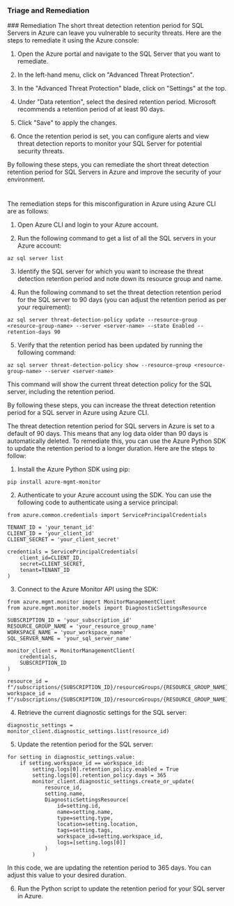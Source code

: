 
### Triage and Remediation
<Tabs>
<Tab title='Remediation'>
### Remediation
<AccordionGroup>
<Accordion title='Using Console' defaultOpen='true'>
The short threat detection retention period for SQL Servers in Azure can leave you vulnerable to security threats. Here are the steps to remediate it using the Azure console:

1. Open the Azure portal and navigate to the SQL Server that you want to remediate.

2. In the left-hand menu, click on "Advanced Threat Protection".

3. In the "Advanced Threat Protection" blade, click on "Settings" at the top.

4. Under "Data retention", select the desired retention period. Microsoft recommends a retention period of at least 90 days.

5. Click "Save" to apply the changes.

6. Once the retention period is set, you can configure alerts and view threat detection reports to monitor your SQL Server for potential security threats.

By following these steps, you can remediate the short threat detection retention period for SQL Servers in Azure and improve the security of your environment.

#
</Accordion>

<Accordion title='Using CLI'>
The remediation steps for this misconfiguration in Azure using Azure CLI are as follows:

1. Open Azure CLI and login to your Azure account.

2. Run the following command to get a list of all the SQL servers in your Azure account:

```
az sql server list
```

3. Identify the SQL server for which you want to increase the threat detection retention period and note down its resource group and name.

4. Run the following command to set the threat detection retention period for the SQL server to 90 days (you can adjust the retention period as per your requirement):

```
az sql server threat-detection-policy update --resource-group <resource-group-name> --server <server-name> --state Enabled --retention-days 90
```

5. Verify that the retention period has been updated by running the following command:

```
az sql server threat-detection-policy show --resource-group <resource-group-name> --server <server-name>
```

This command will show the current threat detection policy for the SQL server, including the retention period.

By following these steps, you can increase the threat detection retention period for a SQL server in Azure using Azure CLI.
</Accordion>

<Accordion title='Using Python'>
The threat detection retention period for SQL servers in Azure is set to a default of 90 days. This means that any log data older than 90 days is automatically deleted. To remediate this, you can use the Azure Python SDK to update the retention period to a longer duration. Here are the steps to follow:

1. Install the Azure Python SDK using pip: 

```
pip install azure-mgmt-monitor
```

2. Authenticate to your Azure account using the SDK. You can use the following code to authenticate using a service principal:

```
from azure.common.credentials import ServicePrincipalCredentials

TENANT_ID = 'your_tenant_id'
CLIENT_ID = 'your_client_id'
CLIENT_SECRET = 'your_client_secret'

credentials = ServicePrincipalCredentials(
    client_id=CLIENT_ID,
    secret=CLIENT_SECRET,
    tenant=TENANT_ID
)
```

3. Connect to the Azure Monitor API using the SDK:

```
from azure.mgmt.monitor import MonitorManagementClient
from azure.mgmt.monitor.models import DiagnosticSettingsResource

SUBSCRIPTION_ID = 'your_subscription_id'
RESOURCE_GROUP_NAME = 'your_resource_group_name'
WORKSPACE_NAME = 'your_workspace_name'
SQL_SERVER_NAME = 'your_sql_server_name'

monitor_client = MonitorManagementClient(
    credentials,
    SUBSCRIPTION_ID
)

resource_id = f"/subscriptions/{SUBSCRIPTION_ID}/resourceGroups/{RESOURCE_GROUP_NAME}/providers/Microsoft.Sql/servers/{SQL_SERVER_NAME}"
workspace_id = f"/subscriptions/{SUBSCRIPTION_ID}/resourceGroups/{RESOURCE_GROUP_NAME}/providers/Microsoft.OperationalInsights/workspaces/{WORKSPACE_NAME}"
```

4. Retrieve the current diagnostic settings for the SQL server:

```
diagnostic_settings = monitor_client.diagnostic_settings.list(resource_id)
```

5. Update the retention period for the SQL server:

```
for setting in diagnostic_settings.value:
    if setting.workspace_id == workspace_id:
        setting.logs[0].retention_policy.enabled = True
        setting.logs[0].retention_policy.days = 365
        monitor_client.diagnostic_settings.create_or_update(
            resource_id,
            setting.name,
            DiagnosticSettingsResource(
                id=setting.id,
                name=setting.name,
                type=setting.type,
                location=setting.location,
                tags=setting.tags,
                workspace_id=setting.workspace_id,
                logs=[setting.logs[0]]
            )
        )
```

In this code, we are updating the retention period to 365 days. You can adjust this value to your desired duration.

6. Run the Python script to update the retention period for your SQL server in Azure.
</Accordion>

</AccordionGroup>
</Tab>
</Tabs>
